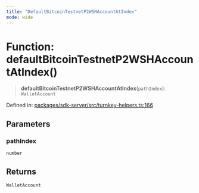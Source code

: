 ```yaml
---
title: "DefaultBitcoinTestnetP2WSHAccountAtIndex"
mode: wide
---
```

  
# Function: defaultBitcoinTestnetP2WSHAccountAtIndex()

> **defaultBitcoinTestnetP2WSHAccountAtIndex**(`pathIndex`): `WalletAccount`

Defined in: [packages/sdk-server/src/turnkey-helpers.ts:166](https://github.com/tkhq/sdk/blob/main/packages/sdk-server/src/turnkey-helpers.ts#L166)

## Parameters

### pathIndex

`number`

## Returns

`WalletAccount`
